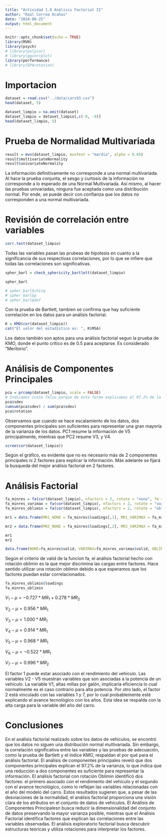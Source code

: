 ```yaml
---
title: "Actividad 1.8 Análisis Factorial II"
author: "Raúl Correa Ocañas"
date: "2024-08-25"
output: html_document
---
```


```r
knitr::opts_chunk$set(echo = TRUE)
library(MVN)
library(psych)
# library(polycor)
# library(ggcorrplot)
library(performance)
# library(GPArotation)
```

# Importacion

```r
dataset = read.csv("../data/cars93.csv")
head(dataset, 5)
```



```r
dataset_limpio = na.omit(dataset)
dataset_limpio = dataset_limpio[,c(-8, -9)]
head(dataset_limpio, 5)
```

# Prueba de Normalidad Multivariada

```r
result = mvn(dataset_limpio, mvnTest = "mardia", alpha = 0.05)
result$multivariateNormality
result$univariateNormality
```

La información definitivamente no corresponde a una normal multivariada. Al hace la prueba conjunta, el sesgo y curtosis de la información no corresponde a lo esperado de una Normal Multivariada. Así mismo, al hacer las pruebas univariadas, ninguna fue aceptada como una distribución normal. Por ende, se puede decir con confianza que los datos no corresponden a una normal multivariada. 

# Revisión de correlación entre variables

```r
corr.test(dataset_limpio)
```
Todas las variables pasan las prubeas de hipotesis en cuanto a la significancia de sus respectivas correlaciones, por lo que se infiere que todas las correlaciones son significativas.

```r
spher_barl = check_sphericity_bartlett(dataset_limpio)

spher_barl

# spher_barl$chisq
# spher_barl$p
# spher_barl$dof
```

Con la prueba de Bartlett, tambien se confirma que hay suficiente correlación en los datos para un análisis factorial.

```r
K = KMO(cor(dataset_limpio))
cat("El valor del estadístico es: ", K$MSA)
```
Los datos también son aptos para una análisis factorial segun la prueba de KMO, donde el punto crítico es de 0.5 para aceptarse. Es considerado "Meritorio".

# Análisis de Componentes Principales

```r
pca = prcomp(dataset_limpio, scale = FALSE)
# Indicamos scale falso porque de esta forma explicamos el 97.2% de la varianza con dos componentes principales.
pca$sdev
cumsum(pca$sdev) / sum(pca$sdev)
pca$rotation
```
Observamos que cuando se hace escalamiento de los datos, dos componentes principales son suficientes para representar una gran mayoría de la varianza de los datos. PC1 resume la información de V5 principalmente, mientras que PC2 resume V3, y V4. 
```r
scree(cor(dataset_limpio))
```
Según el gráfico, es evidente que no es necesario más de 2 componentes principales ni 2 factores para explicar la información. Más adelante se fijará la busqueda del mejor análisis factorial en 2 factores.

# Análisis Factorial

```r
fa_minres = fa(cor(dataset_limpio), nfactors = 2, rotate = "none", fm = "minres")
fa_minres_varimax = fa(cor(dataset_limpio), nfactors = 2, rotate = "varimax", fm = "minres")
fa_minres_oblimin = fa(cor(dataset_limpio), nfactors = 2, rotate = "oblimin", fm = "minres")

mr1 = data.frame(MR1_NONE = fa_minres$loadings[,1], MR1_VARIMAX = fa_minres_varimax$loadings[,1], MR1_OBLIMIN = fa_minres_oblimin$loadings[,1])

mr2 = data.frame(MR2_NONE = fa_minres$loadings[,2], MR2_VARIMAX = fa_minres_varimax$loadings[,2], MR1_OBLIMIN = fa_minres_oblimin$loadings[,2])

mr1
mr2

```

```r
data.frame(NONE=fa_minres$valid, VARIMAX=fa_minres_varimax$valid, OBLIMIN=fa_minres_oblimin$valid)
```
Según el criterio de valid de la funcion fa, el análisis factorial hecho con rotación oblimin es la que mejor discrimina las cargas entre factores. Hace sentido utilizar una rotación oblimin debido a que esperamos que los factores puedan estar correlacionados.

```r
fa_minres_oblimin$loadings
fa_minres_oblimin
```
$V_1 - \mu= -0.727 * MR_1 + 0.278 * MR_2$

$V_2 - \mu= 0.956 * MR_1$

$V_3 - \mu= 1.000 * MR_1$

$V_4- \mu = 0.914 * MR_1$

$V_5- \mu = 0.968 * MR_1$

$V_6- \mu = -0.522 * MR_1$

$V_7- \mu = 0.996 * MR_2$

El factor 1 puede estar asociado con el rendimiento del vehiculo. Las variables V2 - V5 muestran variables que son asociadas a la potencia de un vehiculo. La variable V1, altas millas por galón, implicaría eficiencia lo cual normalmente es el caso contrario para alta potencia. Por otro lado, el factor 2 está vinculado con las variables 1 y 7, por lo cual probablemente esté explicando el avance tecnológico con los años. Esta idea se respalda con la alta carga para la variable del año del carro. 


# Conclusiones


En el análisis factorial realizado sobre los datos de vehículos, se encontró que los datos no siguen una distribución normal multivariada. Sin embargo, la correlación significativa entre las variables y las pruebas de adecuación, como la prueba de Bartlett y el índice KMO, respaldan el por qué para el análisis factorial. El análisis de componentes principales reveló que dos componentes principales explican el 97.2% de la varianza, lo que indica que una reducción a dos componentes es suficiente para representar la información. El análisis factorial con rotación Oblimin identificó dos factores: el primero asociado con el rendimiento del vehículo y el segundo con el avance tecnológico, como lo reflejan las variables relacionadas con el año del modelo del carro. Estos resultados sugieren que, a pesar de las desviaciones de la normalidad, el análisis factorial proporciona una visión clara de los atributos en el conjunto de datos de vehículos. El Análisis de Componentes Principalesn busca reducir la dimensionalidad del conjunto de datos preservando la mayor varianza posible, mientras que el Análisis Factorial identifica factores que explican las correlaciones entre las variables observadas. El análisis exploratorio factorial busca descubrir estructuras teóricas y utiliza rotaciones para interpretar los factores.